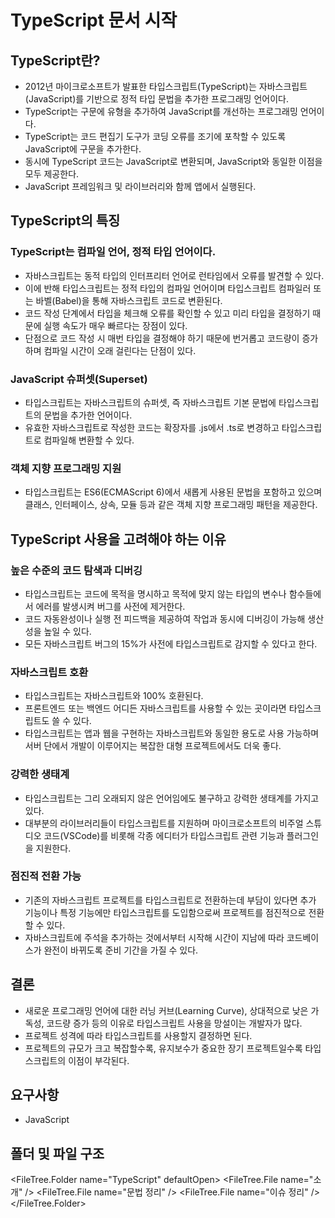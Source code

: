 
# TypeScript 문서 시작

## TypeScript란?

- 2012년 마이크로소프트가 발표한 타입스크립트(TypeScript)는 자바스크립트(JavaScript)를 기반으로 정적 타입 문법을 추가한 프로그래밍 언어이다.
- TypeScript는 구문에 유형을 추가하여 JavaScript를 개선하는 프로그래밍 언어이다.
- TypeScript는 코드 편집기 도구가 코딩 오류를 조기에 포착할 수 있도록 JavaScript에 구문을 추가한다.
- 동시에 TypeScript 코드는 JavaScript로 변환되며, JavaScript와 동일한 이점을 모두 제공한다.
- JavaScript 프레임워크 및 라이브러리와 함께 앱에서 실행된다.

## TypeScript의 특징

### TypeScript는 컴파일 언어, 정적 타입 언어이다.

- 자바스크립트는 동적 타입의 인터프리터 언어로 런타임에서 오류를 발견할 수 있다.
- 이에 반해 타입스크립트는 정적 타입의 컴파일 언어이며 타입스크립트 컴파일러 또는 바벨(Babel)을 통해 자바스크립트 코드로 변환된다.
- 코드 작성 단계에서 타입을 체크해 오류를 확인할 수 있고 미리 타입을 결정하기 때문에 실행 속도가 매우 빠르다는 장점이 있다.
- 단점으로 코드 작성 시 매번 타입을 결정해야 하기 때문에 번거롭고 코드량이 증가하며 컴파일 시간이 오래 걸린다는 단점이 있다.

### JavaScript 슈퍼셋(Superset)

- 타입스크립트는 자바스크립트의 슈퍼셋, 즉 자바스크립트 기본 문법에 타입스크립트의 문법을 추가한 언어이다.
- 유효한 자바스크립트로 작성한 코드는 확장자를 .js에서 .ts로 변경하고 타입스크립트로 컴파일해 변환할 수 있다.

### 객체 지향 프로그래밍 지원

- 타입스크립트는 ES6(ECMAScript 6)에서 새롭게 사용된 문법을 포함하고 있으며 클래스, 인터페이스, 상속, 모듈 등과 같은 객체 지향 프로그래밍 패턴을 제공한다.

## TypeScript 사용을 고려해야 하는 이유

### 높은 수준의 코드 탐색과 디버깅

- 타입스크립트는 코드에 목적을 명시하고 목적에 맞지 않는 타입의 변수나 함수들에서 에러를 발생시켜 버그를 사전에 제거한다.
- 코드 자동완성이나 실행 전 피드백을 제공하여 작업과 동시에 디버깅이 가능해 생산성을 높일 수 있다.
- 모든 자바스크립트 버그의 15%가 사전에 타입스크립트로 감지할 수 있다고 한다.

### 자바스크립트 호환

- 타입스크립트는 자바스크립트와 100% 호환된다.
- 프론트엔드 또는 백엔드 어디든 자바스크립트를 사용할 수 있는 곳이라면 타입스크립트도 쓸 수 있다.
- 타입스크립트는 앱과 웹을 구현하는 자바스크립트와 동일한 용도로 사용 가능하며 서버 단에서 개발이 이루어지는 복잡한 대형 프로젝트에서도 더욱 좋다.

### 강력한 생태계

- 타입스크립트는 그리 오래되지 않은 언어임에도 불구하고 강력한 생태계를 가지고 있다.
- 대부분의 라이브러리들이 타입스크립트를 지원하며 마이크로소프트의 비주얼 스튜디오 코드(VSCode)를 비롯해 각종 에디터가 타입스크립트 관련 기능과 플러그인을 지원한다.

### 점진적 전환 가능

- 기존의 자바스크립트 프로젝트를 타입스크립트로 전환하는데 부담이 있다면 추가 기능이나 특정 기능에만 타입스크립트를 도입함으로써 프로젝트를 점진적으로 전환할 수 있다.
- 자바스크립트에 주석을 추가하는 것에서부터 시작해 시간이 지남에 따라 코드베이스가 완전이 바뀌도록 준비 기간을 가질 수 있다.

## 결론

- 새로운 프로그래밍 언어에 대한 러닝 커브(Learning Curve), 상대적으로 낮은 가독성, 코드량 증가 등의 이유로 타입스크립트 사용을 망설이는 개발자가 많다.
- 프로젝트 성격에 따라 타입스크립트를 사용할지 결정하면 된다.
- 프로젝트의 규모가 크고 복잡할수록, 유지보수가 중요한 장기 프로젝트일수록 타입스크립트의 이점이 부각된다.

## 요구사항

- JavaScript

## 폴더 및 파일 구조

<FileTree.Folder name="TypeScript" defaultOpen>
  <FileTree.File name="소개" />
  <FileTree.File name="문법 정리" />
  <FileTree.File name="이슈 정리" />
</FileTree.Folder>

